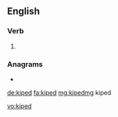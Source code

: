 ==English==

===Verb===
{{head|en|verb form}}

# {{en-past of|kipe}}

===Anagrams===
* {{l|en|piked}}

[[de:kiped]]
[[fa:kiped]]
[[mg:kiped]]mg kiped

[[vo:kiped]]